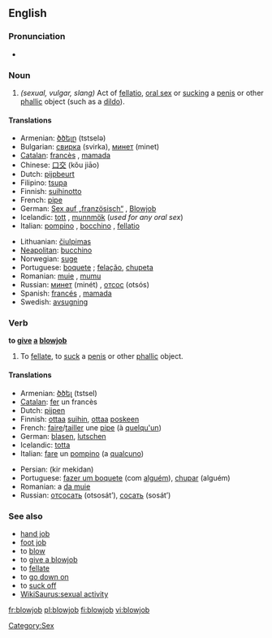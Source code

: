 {{wikipedia}}
==English==

===Pronunciation===
*{{audio|en-us-blowjob.ogg|Audio (US)}}

===Noun===
{{en-noun}}

# ''(sexual, vulgar, slang)'' Act of [[fellatio]], [[oral sex]] or [[suck]]ing a [[penis]] or other [[phallic]] object (such as a [[dildo]]).

====Translations====
{{trans-top|the act of sucking}}
*Armenian: [[ծծելը]] (tstselə)
*Bulgarian: [[свирка]] (svirka), [[минет]] (minet)
*[[Catalan]]: [[francès]] {{m}}, [[mamada]] {{f}}
*Chinese: [[口交]] (kǒu jiāo)
*Dutch: [[pijpbeurt]]
*Filipino: [[tsupa]]
*Finnish: [[suihinotto]]
*French: [[pipe]] {{f}}
*German: [[Sex auf „französisch“]] {{m}}, [[Blowjob]] {{m}}
*Icelandic: [[tott]] {{n}}, [[munnmök]] {{npl}} (''used for any oral sex'')
*Italian: [[pompino]] {{m}}, [[bocchino]] {{m}}, [[fellatio]] {{f}}
{{trans-mid}}
*Lithuanian: [[čiulpimas]] {{m}}
*[[Neapolitan]]: [[bucchino]] {{m}}
*Norwegian: [[suge]]
*Portuguese: [[boquete]] {{m}}; [[felação]], [[chupeta]] {{f}}
*Romanian: [[muie]] {{f}}, [[mumu]] {{g|Romanian}}
*Russian: [[минет]] (minét) {{m}}, [[отсос]] (otsós) {{m}}
*Spanish: [[francés]] {{m}}, [[mamada]] {{f}}
*Swedish: [[avsugning]] {{c}}
{{trans-bottom}}

===Verb===
'''to [[give]] [[a]] [[blowjob]]'''

# {{transitive}} To [[fellate]], to [[suck]] a [[penis]] or other [[phallic]] object.

====Translations====
{{trans-top|to suck}}
*Armenian: [[ծծել]] (tstsel)
*[[Catalan]]: [[fer]] un francès
*Dutch: [[pijpen]]
*Finnish: [[ottaa]] [[suu|suihin]], [[ottaa]] [[poski|poskeen]]
*French: [[faire]]/[[tailler]] une [[pipe]] (à [[quelqu'un]])
*German: [[blasen]], [[lutschen]]
*Icelandic: [[totta]]
*Italian: [[fare]] un [[pompino]] (a [[qualcuno]])
{{trans-mid}}
*Persian: {{FAchar|[[کیر مکیدن]]}} (kir mekidan)
*Portuguese: [[fazer um boquete]] (com [[alguém]]), [[chupar]] (alguém)
*Romanian: a [[da muie]]
*Russian: [[отсосать]] (otsosát’), [[сосать]] (sosát’)
{{trans-bottom}}

===See also===
*[[hand job]]
*[[foot job]]
*to [[blow]]
*to [[give a blowjob]]
*to [[fellate]]
*to [[go down on]]
*to [[suck off]]
*[[WikiSaurus:sexual activity]]

[[Category:Sex]]

[[fr:blowjob]]
[[pl:blowjob]]
[[fi:blowjob]]
[[vi:blowjob]]